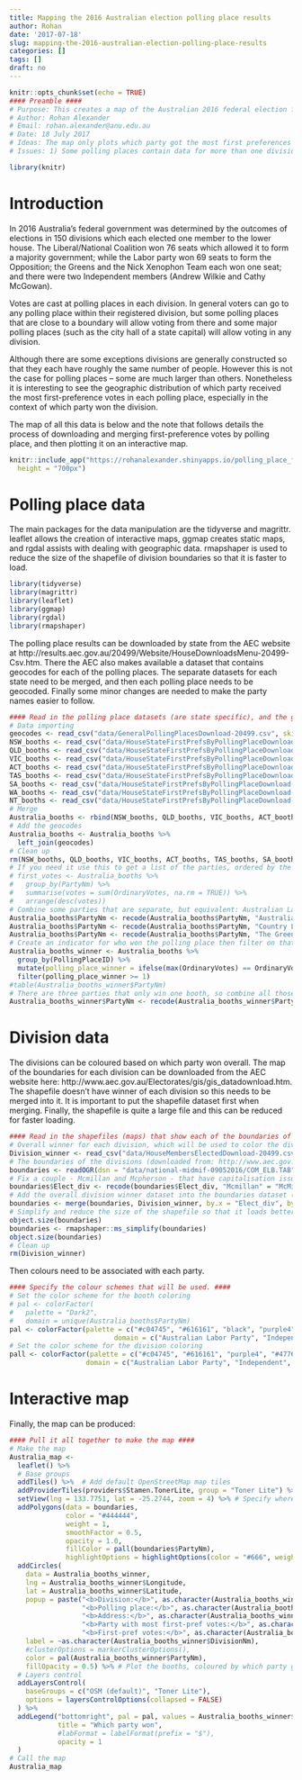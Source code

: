 ```yaml
---
title: Mapping the 2016 Australian election polling place results
author: Rohan
date: '2017-07-18'
slug: mapping-the-2016-australian-election-polling-place-results
categories: []
tags: []
draft: no
---
```



```r
knitr::opts_chunk$set(echo = TRUE)
#### Preamble ####
# Purpose: This creates a map of the Australian 2016 federal election first-preference outcomes by booth
# Author: Rohan Alexander
# Email: rohan.alexander@anu.edu.au 
# Date: 18 July 2017
# Ideas: The map only plots which party got the most first preferences in each booth. It may be interesting to know something more about who came second and what happened to preferences and the eventual winner etc.
# Issues: 1) Some polling places contain data for more than one division. But at the moment they are plotted on top of each other. 2) The division and booth colours could probably be made a little nicer.

library(knitr)
```

# Introduction

In 2016 Australia's federal government was determined by the outcomes of elections in 150 divisions which each elected one member to the lower house. The Liberal/National Coalition won 76 seats which allowed it to form a majority government; while the Labor party won 69 seats to form the Opposition; the Greens and the Nick Xenophon Team each won one seat; and there were two Independent members (Andrew Wilkie and Cathy McGowan).

Votes are cast at polling places in each division. In general voters can go to any polling place within their registered division, but some polling places that are close to a boundary will allow voting from there and some major polling places (such as the city hall of a state capital) will allow voting in any division. 

Although there are some exceptions divisions are generally constructed so that they each have roughly the same number of people. However this is not the case for polling places -- some are much larger than others. Nonetheless it is interesting to see the geographic distribution of which party received the most first-preference votes in each polling place, especially in the context of which party won the division.

The map of all this data is below and the note that follows details the process of downloading and merging first-preference votes by polling place, and then plotting it on an interactive map.

```r
knitr::include_app("https://rohanalexander.shinyapps.io/polling_place_firstpref_winner/", 
  height = "700px")
```


# Polling place data
The main packages for the data manipulation are the tidyverse and magrittr. leaflet allows the creation of interactive maps, ggmap creates static maps, and rgdal assists with dealing with geographic data. rmapshaper is used to reduce the size of the shapefile of division boundaries so that it is faster to load.

```r
library(tidyverse)
library(magrittr)
library(leaflet)
library(ggmap)
library(rgdal)
library(rmapshaper)
```

The polling place results can be downloaded by state from the AEC website at http://results.aec.gov.au/20499/Website/HouseDownloadsMenu-20499-Csv.htm. There the AEC also makes available a dataset that contains geocodes for each of the polling places. The separate datasets for each state need to be merged, and then each polling place needs to be geocoded. Finally some minor changes are needed to make the party names easier to follow.
```r
#### Read in the polling place datasets (are state specific), and the geocodes for each polling place. Then put it all together to have one geocoded polling place dataset for all of Australia: Australia_booths. Finally, create a dataset that is filtered so that it just shows the winner of each booth: Australia_booths_winner. ####
# Data importing
geocodes <- read_csv("data/GeneralPollingPlacesDownload-20499.csv", skip = 1)
NSW_booths <- read_csv("data/HouseStateFirstPrefsByPollingPlaceDownload-20499-NSW.csv", skip = 1)
QLD_booths <- read_csv("data/HouseStateFirstPrefsByPollingPlaceDownload-20499-QLD.csv", skip = 1)
VIC_booths <- read_csv("data/HouseStateFirstPrefsByPollingPlaceDownload-20499-VIC.csv", skip = 1)
ACT_booths <- read_csv("data/HouseStateFirstPrefsByPollingPlaceDownload-20499-ACT.csv", skip = 1)
TAS_booths <- read_csv("data/HouseStateFirstPrefsByPollingPlaceDownload-20499-TAS.csv", skip = 1)
SA_booths <- read_csv("data/HouseStateFirstPrefsByPollingPlaceDownload-20499-SA.csv", skip = 1)
WA_booths <- read_csv("data/HouseStateFirstPrefsByPollingPlaceDownload-20499-WA.csv", skip = 1)
NT_booths <- read_csv("data/HouseStateFirstPrefsByPollingPlaceDownload-20499-NT.csv", skip = 1)
# Merge
Australia_booths <- rbind(NSW_booths, QLD_booths, VIC_booths, ACT_booths, TAS_booths, SA_booths, WA_booths, NT_booths)
# Add the geocodes
Australia_booths <- Australia_booths %>% 
  left_join(geocodes)
# Clean up
rm(NSW_booths, QLD_booths, VIC_booths, ACT_booths, TAS_booths, SA_booths, WA_booths, NT_booths)
# If you need it use this to get a list of the parties, ordered by the number of first-preference votes
# first_votes <- Australia_booths %>%
#   group_by(PartyNm) %>%
#   summarise(votes = sum(OrdinaryVotes, na.rm = TRUE)) %>%
#   arrange(desc(votes))
# Combine some parties that are separate, but equivalent: Australian Labor Party & Australian Labor Party (Northern Territory) Branch & Labor, Country Liberals (NT) & Liberal, The Greens & The Greens (WA).
Australia_booths$PartyNm <- recode(Australia_booths$PartyNm, "Australian Labor Party (Northern Territory) Branch" = "Australian Labor Party", "Labor" = "Australian Labor Party")
Australia_booths$PartyNm <- recode(Australia_booths$PartyNm, "Country Liberals (NT)" = "Liberal/LNP", "Liberal National Party of Queensland" = "Liberal/LNP", "Liberal" = "Liberal/LNP")
Australia_booths$PartyNm <- recode(Australia_booths$PartyNm, "The Greens (WA)" = "The Greens")
# Create an indicator for who won the polling place then filter on that
Australia_booths_winner <- Australia_booths %>% 
  group_by(PollingPlaceID) %>% 
  mutate(polling_place_winner = ifelse(max(OrdinaryVotes) == OrdinaryVotes, max(OrdinaryVotes), 0)) %>%
  filter(polling_place_winner >= 1)
#table(Australia_booths_winner$PartyNm)
# There are three parties that only win one booth, so combine all those into 'Other'
Australia_booths_winner$PartyNm <- recode(Australia_booths_winner$PartyNm, "Australian Recreational Fishers Party" = "Other", "Christian Democratic Party (Fred Nile Group)" = "Other", "Derryn Hinch's Justice Party" = "Other")
```

# Division data
The divisions can be coloured based on which party won overall. The map of the boundaries for each division can be downloaded from the AEC website here: http://www.aec.gov.au/Electorates/gis/gis_datadownload.htm. The shapefile doesn't have winner of each division so this needs to be merged into it. It is important to put the shapefile dataset first when merging. Finally, the shapefile is quite a large file and this can be reduced for faster loading.
```r
#### Read in the shapefiles (maps) that show each of the boundaries of the divisions (electorates) then add the data to say who won that division. Result is a spatial dataframe called boundaries. ####
# Overall winner for each division, which will be used to color the division
Division_winner <- read_csv("data/HouseMembersElectedDownload-20499.csv", skip = 1)
# The boundaries of the divisions (downloaded from: http://www.aec.gov.au/Electorates/gis/gis_datadownload.htm)
boundaries <- readOGR(dsn = "data/national-midmif-09052016/COM_ELB.TAB", layer = "COM_ELB")
# Fix a couple - Mcmillan and Mcpherson - that have capitalisation issues
boundaries$Elect_div <- recode(boundaries$Elect_div, "Mcmillan" = "McMillan", "Mcpherson" = "McPherson")
# Add the overall division winner dataset into the boundaries dataset (thanks to http://www.nickeubank.com/wp-content/uploads/2015/10/RGIS2_MergingSpatialData_part1_Joins.html)
boundaries <- merge(boundaries, Division_winner, by.x = "Elect_div", by.y = "DivisionNm")
# Simplify and reduce the size of the shapefile so that it loads better
object.size(boundaries)
boundaries <- rmapshaper::ms_simplify(boundaries)
object.size(boundaries)
# Clean up
rm(Division_winner)
```

Then colours need to be associated with each party.
```r
#### Specify the colour schemes that will be used. ####
# Set the color scheme for the booth coloring
# pal <- colorFactor(
#   palette = "Dark2", 
#   domain = unique(Australia_booths$PartyNm)
pal <- colorFactor(palette = c("#c04745", "#616161", "black", "purple4", "#4776be", "#ff5800", "cyan1", "yellow", "#a8c832", "brown4"), 
                          domain = c("Australian Labor Party", "Independent", "Informal", "Katter's Australian Party", "Liberal/LNP", "Nick Xenophon Team", "Other", "Pauline Hanson's One Nation", "The Greens", "The Nationals"))
# Set the color scheme for the division coloring
pall <- colorFactor(palette = c("#c04745", "#616161", "purple4", "#4776be", "#4776be", "#ff5800", "#a8c832", "brown4"), 
                   domain = c("Australian Labor Party", "Independent", "Katter's Australian Party", "Liberal", "Liberal National Party", "Nick Xenophon Team", "The Greens", "The Nationals"))
```

# Interactive map
Finally, the map can be produced:
```r
#### Pull it all together to make the map ####
# Make the map
Australia_map <- 
  leaflet() %>%
  # Base groups
  addTiles() %>%  # Add default OpenStreetMap map tiles
  addProviderTiles(providers$Stamen.TonerLite, group = "Toner Lite") %>% # Add a black and white alternative
  setView(lng = 133.7751, lat = -25.2744, zoom = 4) %>% # Specify where the map is initially focused
  addPolygons(data = boundaries, 
              color = "#444444", 
              weight = 1, 
              smoothFactor = 0.5,
              opacity = 1.0, 
              fillColor = pall(boundaries$PartyNm),
              highlightOptions = highlightOptions(color = "#666", weight = 2, bringToFront = FALSE)) %>% # Add the plot of the divisions, coloured by which party won it
  addCircles(
    data = Australia_booths_winner,
    lng = Australia_booths_winner$Longitude, 
    lat = Australia_booths_winner$Latitude, 
    popup = paste("<b>Division:</b>", as.character(Australia_booths_winner$DivisionNm), "<br>",
                  "<b>Polling place:</b>", as.character(Australia_booths_winner$PollingPlaceNm), "<br>",
                  "<b>Address:</b>", as.character(Australia_booths_winner$PremisesAddress1), "<br>",
                  "<b>Party with most first-pref votes:</b>", as.character(Australia_booths_winner$PartyNm), "<br>",
                  "<b>First-pref votes:</b>", as.character(Australia_booths_winner$OrdinaryVotes), "<br>"),
    label = ~as.character(Australia_booths_winner$DivisionNm),
    #clusterOptions = markerClusterOptions(),
    color = pal(Australia_booths_winner$PartyNm),
    fillOpacity = 0.5) %>% # Plot the booths, coloured by which party got the most first-preferences.
  # Layers control
  addLayersControl(
    baseGroups = c("OSM (default)", "Toner Lite"),
    options = layersControlOptions(collapsed = FALSE)
  ) %>%
  addLegend("bottomright", pal = pal, values = Australia_booths_winner$PartyNm,
            title = "Which party won",
            #labFormat = labelFormat(prefix = "$"),
            opacity = 1
  )
# Call the map
Australia_map
```

